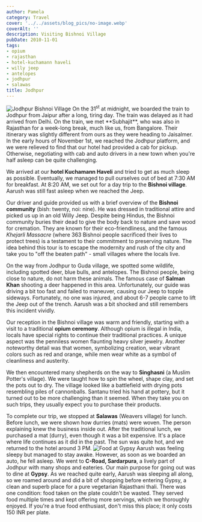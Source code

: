 ```yaml
---
author: Pamela
category: Travel
cover: '../../assets/blog_pics/no-image.webp'
coverAlt: ''
description: Visiting Bishnoi Village
pubDate: 2010-11-01
tags:
- opium
- rajasthan
- hotel-kuchamann haveli
- willy jeep
- antelopes
- jodhpur
- salawas
title: Jodhpur
---
```



<Image src={pic1} alt="Jodhpur Bishnoi Village"/>
On the 31<sup>st</sup> at midnight, we boarded the train to Jodhpur from Jaipur after a long, tiring day. The train was delayed as it had arrived from Delhi. On the train, we met **Subhajit**, who was also in Rajasthan for a week-long break, much like us, from Bangalore. Their itinerary was slightly different from ours as they were heading to Jaisalmer. In the early hours of November 1st, we reached the Jodhpur platform, and we were relieved to find that our hotel had provided a cab for pickup. Otherwise, negotiating with cab and auto drivers in a new town when you're half asleep can be quite challenging.

We arrived at our **hotel Kuchamann Haveli** and tried to get as much sleep as possible. Eventually, we managed to pull ourselves out of bed at 7:30 AM for breakfast. At 8:20 AM, we set out for a day trip to the **Bishnoi village**. Aarush was still fast asleep when we reached the Jeep.

Our driver and guide provided us with a brief overview of the **Bishnoi community** (bish: twenty, noi: nine). He was dressed in traditional attire and picked us up in an old Willy Jeep. Despite being Hindus, the Bishnoi community buries their dead to give the body back to nature and save wood for cremation. They are known for their eco-friendliness, and the famous *Khejarli Massacre* (where 363 Bishnoi people sacrificed their lives to protect trees) is a testament to their commitment to preserving nature. The idea behind this tour is to escape the modernity and rush of the city and take you to "off the beaten path" - small villages where the locals live.

On the way from Jodhpur to Guda village, we spotted some wildlife, including spotted deer, blue bulls, and antelopes. The Bishnoi people, being close to nature, do not harm these animals. The famous case of **Salman Khan** shooting a deer happened in this area. Unfortunately, our guide was driving a bit too fast and failed to maneuver, causing our Jeep to topple sideways. Fortunately, no one was injured, and about 6-7 people came to lift the Jeep out of the trench. Aarush was a bit shocked and still remembers this incident vividly.

Our reception in the Bishnoi village was warm and friendly, starting with a visit to a traditional **opium ceremony**. Although opium is illegal in India, locals have special rights to continue their traditional practices. A unique aspect was the penniless women flaunting heavy silver jewelry. Another noteworthy detail was that women, symbolizing creation, wear vibrant colors such as red and orange, while men wear white as a symbol of cleanliness and austerity.

We then encountered many shepherds on the way to **Singhasni** (a Muslim Potter's village). We were taught how to spin the wheel, shape clay, and set the pots out to dry. The village looked like a battlefield with drying pots resembling piles of cannonballs. Santanu tried his hand at pottery, but it turned out to be more challenging than it seemed. When they take you on such trips, they usually expect you to purchase their products.

To complete our trip, we stopped at **Salawas** (Weavers village) for lunch. Before lunch, we were shown how durries (mats) were woven. The person explaining knew the business inside out. After the traditional lunch, we purchased a mat (durry), even though it was a bit expensive. It's a place where life continues as it did in the past. The sun was quite hot, and we returned to the hotel around 3 PM.
<Image src={pic2} alt="Food at Gypsy"/>
Aarush was feeling sleepy but managed to stay awake. However, as soon as we boarded an auto, he fell asleep. We went to **C-Road, Sardarpura**, a lively part of Jodhpur with many shops and eateries. Our main purpose for going out was to dine at **Gypsy**. As we reached quite early, Aarush was sleeping all along, so we roamed around and did a bit of shopping before entering Gypsy, a clean and superb place for a pure vegetarian Rajasthani thali. There was one condition: food taken on the plate couldn't be wasted. They served food multiple times and kept offering more servings, which we thoroughly enjoyed. If you're a true food enthusiast, don't miss this place; it only costs 150 INR per plate.